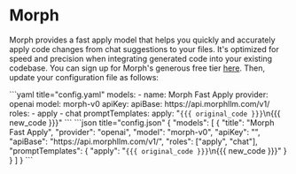 
# Morph

Morph provides a fast apply model that helps you quickly and accurately apply code changes from chat suggestions to your files. It's optimized for speed and precision when integrating generated code into your existing codebase. You can sign up for Morph's generous free tier [here](https://morphllm.com/dashboard). Then, update your configuration file as follows:

<Tabs groupId="config-example">
   <TabItem value="yaml" label="YAML">
   ```yaml title="config.yaml"
   models:
     - name: Morph Fast Apply
       provider: openai
       model: morph-v0
       apiKey: <YOUR_MORPH_API_KEY>
       apiBase: https://api.morphllm.com/v1/
       roles:
         - apply
         - chat
       promptTemplates:
         apply: "<code>{{{ original_code }}}</code>\n<update>{{{ new_code }}}</update>"
   ```
   </TabItem>
   <TabItem value="json" label="JSON">
   ```json title="config.json"
   {
     "models": [
       {
         "title": "Morph Fast Apply",
         "provider": "openai",
         "model": "morph-v0",
         "apiKey": "<YOUR_MORPH_API_KEY>",
         "apiBase": "https://api.morphllm.com/v1/",
         "roles": ["apply", "chat"],
         "promptTemplates": {
           "apply": "<code>{{{ original_code }}}</code>\n<update>{{{ new_code }}}</update>"
         }
       }
     ]
   }
   ```
   </TabItem>
</Tabs>

